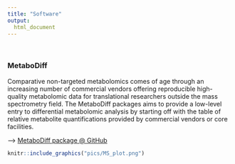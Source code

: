 ```yaml
---
title: "Software"
output:
  html_document
---
```


<br>

### MetaboDiff

Comparative non-targeted metabolomics comes of age through an increasing number of commercial vendors offering reproducible high-quality metabolomic data for translational researchers outside the mass spectrometry field. The MetaboDiff packages aims to provide a low-level entry to differential metabolomic analysis by starting off with the table of relative metabolite quantifications provided by commercial vendors or core facilities.

--> [MetaboDiff package @ GitHub](https://github.com/andreasmock/MetaboDiff)

```r
knitr::include_graphics("pics/MS_plot.png")
```

